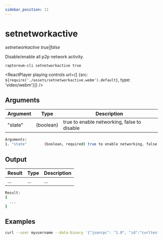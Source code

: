 ```yaml
---
sidebar_position: 11
---
```


# setnetworkactive

*setnetworkactive true|false*

Disable/enable all p2p network activity.

`raptoreum-cli setnetworkactive true`

<ReactPlayer playing controls url={[
    {src: `${require('./assets/setnetworkactive.webm').default}`, type: 'video/webm'}]} />


## Arguments

| Argument | Type | Description |
|--|--|--|
| "state" | (boolean) | true to enable networking, false to disable |


```bash
Arguments:
1. "state"        (boolean, required) true to enable networking, false to disable
```

## Output

| Result | Type | Description |
|--|--|--|
| ... | ... | ... |

```bash
Result:
{
  ...
}
```

## Examples
```bash
curl --user myusername --data-binary '{"jsonrpc": "1.0", "id":"curltest", "method": "setnetworkactive", "params": [true] }' -H 'content-type: text/plain;' http://127.0.0.1:9998/
```

